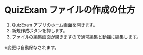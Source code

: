 # QuizExam ファイルの作成の仕方

1. QuizExam アプリの[ホーム画面](https://quizexam.vercel.app/home?from=helppage)を開きます。
2. 新規作成ボタンを押します。
3. ファイルの編集画面が開きますので[通常編集](../edit)と動揺に編集します。

※変更は自動保存されます。

